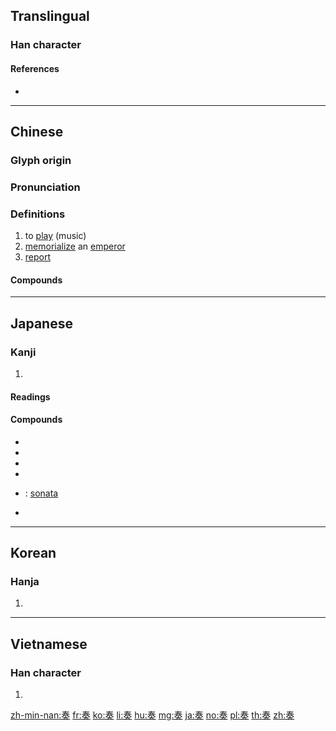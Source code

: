 {{character info/new}}
{{also|秦|奉|泰}}

==Translingual==

===Han character===
{{Han char|rn=37|rad=大|as=06|sn=9|four=50430|canj=QKHK|ids=⿱𡗗天}}

====References====
* {{Han ref|kx=0251.150|dkj=05915|dj=0512.140|hdz=10537.010|uh=594F|ud=22863|bh=ABB5|bd=43957}}

----

==Chinese==
{{zh-forms}}

===Glyph origin===
{{Han etym}}

===Pronunciation===
{{zh-pron
|m=zòu
|ma=Zh-zòu.ogg
|c=zau3,cau3
|mn=qz,tw,xm,zz:chàu/twv:cháu/qz:chò/xm,zz:chò͘
|mn_note=chàu - vernacular; chò/chò͘ - literary
|w=
|mc=y
|oc=y
|cat=v,n
}}

===Definitions===
{{zh-hanzi}}

# to [[play]] (music)
# [[memorialize]] an [[emperor]]
# [[report]]

====Compounds====
{{zh-der|吹奏樂器|奏功|奏捷|奏凱|奏鳴曲|奏效|奏樂|伴奏|獨奏|合奏|變奏|重奏|協奏|演奏|吹奏|奏效|演奏者|協奏曲|獨奏曲}}

----

==Japanese==

===Kanji===
{{ja-kanji|grade=6|rs=大06}}

# {{defn|lang=ja|sort=大06}}

====Readings====
{{ja-readings|goon=[[す]] (su)|kanon=[[そう]] (sō)|kun=[[かなでる]] (kanaderu), [[すすめる]] (susumeru)}}

====Compounds====
{{der-top|Compounds}}
* {{ja-r|奏楽|そうがく}}
* {{ja-r|奏功|そうこう}}
* {{ja-r|奏効|そうこう}}
* {{ja-r|奏上|そうじょう}}
* {{ja-r|奏鳴曲|そうめいきょく}}: [[sonata]]
* {{ja-r|奏聞|そうもん}}
{{der-bottom}}

----

==Korean==

===Hanja===
{{ko-hanja|hangeul=주|rv=ju|mr=chu}}

# {{defn|lang=ko|sort=大06}}

----

==Vietnamese==

===Han character===
{{vi-hantu|[[tấu]], [[táu]], [[tâu]], [[thần]]|rs=大06}}

# {{defn|lang=vi|sort=大06}}

[[zh-min-nan:奏]]
[[fr:奏]]
[[ko:奏]]
[[li:奏]]
[[hu:奏]]
[[mg:奏]]
[[ja:奏]]
[[no:奏]]
[[pl:奏]]
[[th:奏]]
[[zh:奏]]
